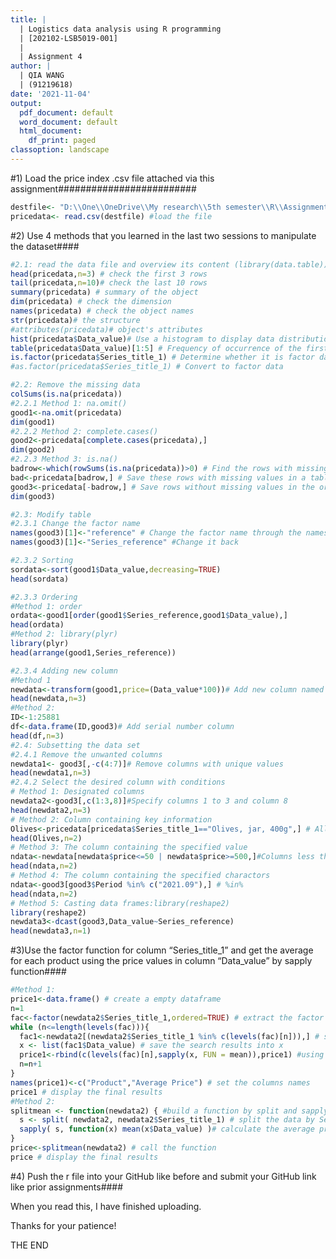 ```yaml
---
title: |
  | Logistics data analysis using R programming
  | [202102-LSB5019-001]
  |
  | Assignment 4
author: |
  | QIA WANG
  | (91219618)
date: '2021-11-04'
output:
  pdf_document: default
  word_document: default
  html_document:
    df_print: paged
classoption: landscape
---
```

#1) Load the price index .csv file attached via this assignment#########################
```r
destfile<- "D:\\One\\OneDrive\\My research\\5th semester\\R\\Assignment 4\\food-price-index-September-2021-index-numbers-csv-tables.csv"
pricedata<- read.csv(destfile) #load the file
```


#2) Use 4 methods that you learned in the last two sessions to manipulate the dataset####
```r
#2.1: read the data file and overview its content (library(data.table))
head(pricedata,n=3) # check the first 3 rows
tail(pricedata,n=10)# check the last 10 rows
summary(pricedata) # summary of the object
dim(pricedata) # check the dimension
names(pricedata) # check the object names
str(pricedata)# the structure
#attributes(pricedata)# object's attributes
hist(pricedata$Data_value)# Use a histogram to display data distribution
table(pricedata$Data_value)[1:5] # Frequency of occurrence of the first 5 values
is.factor(pricedata$Series_title_1) # Determine whether it is factor data
#as.factor(pricedata$Series_title_1) # Convert to factor data

#2.2: Remove the missing data
colSums(is.na(pricedata))
#2.2.1 Method 1: na.omit()
good1<-na.omit(pricedata)
dim(good1)
#2.2.2 Method 2: complete.cases()
good2<-pricedata[complete.cases(pricedata),] 
dim(good2)
#2.2.3 Method 3: is.na()
badrow<-which(rowSums(is.na(pricedata))>0) # Find the rows with missing values in the table "pricedata"
bad<-pricedata[badrow,] # Save these rows with missing values in a table "bad"
good3<-pricedata[-badrow,] # Save rows without missing values in the original table
dim(good3)

#2.3: Modify table
#2.3.1 Change the factor name
names(good3)[1]<-"reference" # Change the factor name through the names() function
names(good3)[1]<-"Series_reference" #Change it back

#2.3.2 Sorting
sordata<-sort(good1$Data_value,decreasing=TRUE)
head(sordata)

#2.3.3 Ordering
#Method 1: order
ordata<-good1[order(good1$Series_reference,good1$Data_value),]
head(ordata)
#Method 2: library(plyr)
library(plyr)
head(arrange(good1,Series_reference))

#2.3.4 Adding new column
#Method 1
newdata<-transform(good1,price=(Data_value*100))# Add new column named "price"
head(newdata,n=3)
#Method 2: 
ID<-1:25881
df<-data.frame(ID,good3)# Add serial number column
head(df,n=3)
#2.4: Subsetting the data set
#2.4.1 Remove the unwanted columns
newdata1<- good3[,-c(4:7)]# Remove columns with unique values
head(newdata1,n=3)
#2.4.2 Select the desired column with conditions
# Method 1: Designated columns
newdata2<-good3[,c(1:3,8)]#Specify columns 1 to 3 and column 8
head(newdata2,n=3)
# Method 2: Column containing key information
Olives<-pricedata[pricedata$Series_title_1=="Olives, jar, 400g",] # All rows where Series_reference is "Olives, jar, 400g"
head(Olives,n=2)
# Method 3: The column containing the specified value
ndata<-newdata[newdata$price<=50 | newdata$price>=500,]#Columns less than or equal to 50, or greater than or equal to 500
head(ndata,n=2)
# Method 4: The column containing the specified charactors
ndata<-good3[good3$Period %in% c("2021.09"),] # %in%
head(ndata,n=2)
# Method 5: Casting data frames:library(reshape2)
library(reshape2)
newdata3<-dcast(good3,Data_value~Series_reference)
head(newdata3,n=1)
```






#3)Use the factor function for column "Series_title_1" and get the average for each product using the price values in column "Data_value" by sapply function####
```r
#Method 1:
price1<-data.frame() # create a empty dataframe
n=1
fac<-factor(newdata2$Series_title_1,ordered=TRUE) # extract the factor names
while (n<=length(levels(fac))){
  fac1<-newdata2[(newdata2$Series_title_1 %in% c(levels(fac)[n])),] # search the factor names in Series_title_1 one by one
  x <- list(fac1$Data_value) # save the search results into x
  price1<-rbind(c(levels(fac)[n],sapply(x, FUN = mean)),price1) #using sapply to calculate the average price, then using rbind to save the product name and its price into dataframe price1
  n=n+1
}
names(price1)<-c("Product","Average Price") # set the columns names
price1 # display the final results
#Method 2:
splitmean <- function(newdata2) { #build a function by split and sapply function
  s <- split( newdata2, newdata2$Series_title_1) # split the data by Series_title_1
  sapply( s, function(x) mean(x$Data_value) )# calculate the average price
}
price<-splitmean(newdata2) # call the function
price # display the final results
```




#4) Push the r file into your GitHub like before and submit your GitHub link like prior assignments####

When you read this, I have finished uploading.

Thanks for your patience!

THE END

